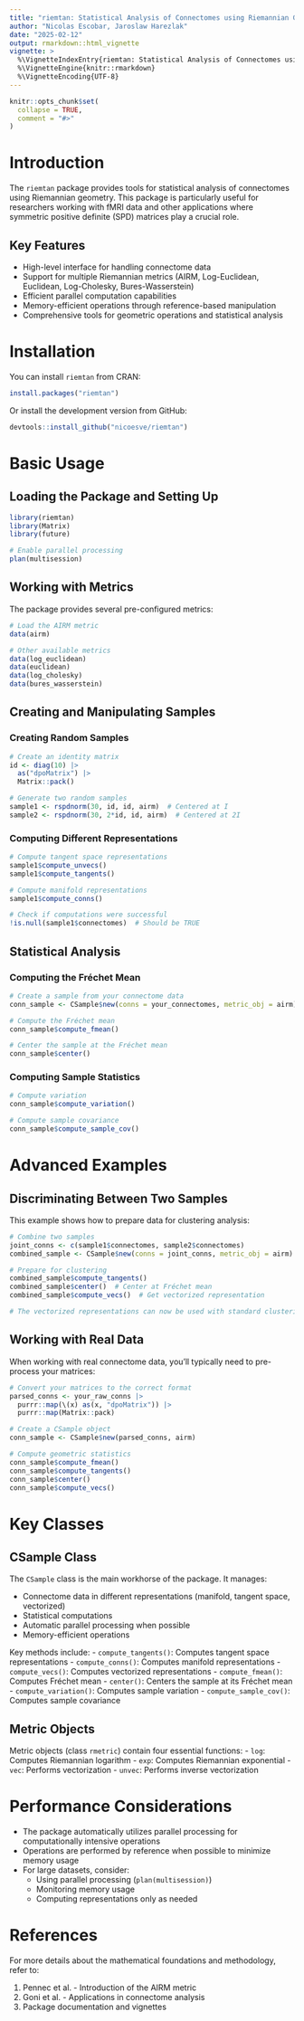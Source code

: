 ```yaml
---
title: "riemtan: Statistical Analysis of Connectomes using Riemannian Geometry"
author: "Nicolas Escobar, Jaroslaw Harezlak"
date: "2025-02-12"
output: rmarkdown::html_vignette
vignette: >
  %\VignetteIndexEntry{riemtan: Statistical Analysis of Connectomes using Riemannian Geometry}
  %\VignetteEngine{knitr::rmarkdown}
  %\VignetteEncoding{UTF-8}
---
```


```r
knitr::opts_chunk$set(
  collapse = TRUE,
  comment = "#>"
)
```

# Introduction

The `riemtan` package provides tools for statistical analysis of connectomes using Riemannian geometry. This package is particularly useful for researchers working with fMRI data and other applications where symmetric positive definite (SPD) matrices play a crucial role.

## Key Features

- High-level interface for handling connectome data
- Support for multiple Riemannian metrics (AIRM, Log-Euclidean, Euclidean, Log-Cholesky, Bures-Wasserstein)
- Efficient parallel computation capabilities
- Memory-efficient operations through reference-based manipulation
- Comprehensive tools for geometric operations and statistical analysis

# Installation

You can install `riemtan` from CRAN:

```r
install.packages("riemtan")
```

Or install the development version from GitHub:

```r
devtools::install_github("nicoesve/riemtan")
```

# Basic Usage

## Loading the Package and Setting Up

```r
library(riemtan)
library(Matrix)
library(future)

# Enable parallel processing
plan(multisession)
```

## Working with Metrics

The package provides several pre-configured metrics:

```r
# Load the AIRM metric
data(airm)

# Other available metrics
data(log_euclidean)
data(euclidean)
data(log_cholesky)
data(bures_wasserstein)
```

## Creating and Manipulating Samples

### Creating Random Samples

```r
# Create an identity matrix
id <- diag(10) |> 
  as("dpoMatrix") |>
  Matrix::pack()

# Generate two random samples
sample1 <- rspdnorm(30, id, id, airm)  # Centered at I
sample2 <- rspdnorm(30, 2*id, id, airm)  # Centered at 2I
```

### Computing Different Representations

```r
# Compute tangent space representations
sample1$compute_unvecs()
sample1$compute_tangents()

# Compute manifold representations
sample1$compute_conns()

# Check if computations were successful
!is.null(sample1$connectomes)  # Should be TRUE
```

## Statistical Analysis

### Computing the Fréchet Mean

```r
# Create a sample from your connectome data
conn_sample <- CSample$new(conns = your_connectomes, metric_obj = airm)

# Compute the Fréchet mean
conn_sample$compute_fmean()

# Center the sample at the Fréchet mean
conn_sample$center()
```

### Computing Sample Statistics

```r
# Compute variation
conn_sample$compute_variation()

# Compute sample covariance
conn_sample$compute_sample_cov()
```

# Advanced Examples

## Discriminating Between Two Samples

This example shows how to prepare data for clustering analysis:

```r
# Combine two samples
joint_conns <- c(sample1$connectomes, sample2$connectomes)
combined_sample <- CSample$new(conns = joint_conns, metric_obj = airm)

# Prepare for clustering
combined_sample$compute_tangents()
combined_sample$center()  # Center at Fréchet mean
combined_sample$compute_vecs()  # Get vectorized representation

# The vectorized representations can now be used with standard clustering algorithms
```

## Working with Real Data

When working with real connectome data, you'll typically need to pre-process your matrices:

```r
# Convert your matrices to the correct format
parsed_conns <- your_raw_conns |>
  purrr::map(\(x) as(x, "dpoMatrix")) |>
  purrr::map(Matrix::pack)

# Create a CSample object
conn_sample <- CSample$new(parsed_conns, airm)

# Compute geometric statistics
conn_sample$compute_fmean()
conn_sample$compute_tangents()
conn_sample$center()
conn_sample$compute_vecs()
```

# Key Classes

## CSample Class

The `CSample` class is the main workhorse of the package. It manages:

- Connectome data in different representations (manifold, tangent space, vectorized)
- Statistical computations
- Automatic parallel processing when possible
- Memory-efficient operations

Key methods include:
- `compute_tangents()`: Computes tangent space representations
- `compute_conns()`: Computes manifold representations
- `compute_vecs()`: Computes vectorized representations
- `compute_fmean()`: Computes Fréchet mean
- `center()`: Centers the sample at its Fréchet mean
- `compute_variation()`: Computes sample variation
- `compute_sample_cov()`: Computes sample covariance

## Metric Objects

Metric objects (class `rmetric`) contain four essential functions:
- `log`: Computes Riemannian logarithm
- `exp`: Computes Riemannian exponential
- `vec`: Performs vectorization
- `unvec`: Performs inverse vectorization

# Performance Considerations

- The package automatically utilizes parallel processing for computationally intensive operations
- Operations are performed by reference when possible to minimize memory usage
- For large datasets, consider:
  - Using parallel processing (`plan(multisession)`)
  - Monitoring memory usage
  - Computing representations only as needed

# References

For more details about the mathematical foundations and methodology, refer to:

1. Pennec et al. - Introduction of the AIRM metric
2. Goni et al. - Applications in connectome analysis
3. Package documentation and vignettes

